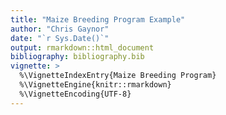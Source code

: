 ```yaml
---
title: "Maize Breeding Program Example"
author: "Chris Gaynor"
date: "`r Sys.Date()`"
output: rmarkdown::html_document
bibliography: bibliography.bib
vignette: >
  %\VignetteIndexEntry{Maize Breeding Program}
  %\VignetteEngine{knitr::rmarkdown}
  %\VignetteEncoding{UTF-8}
---
```


